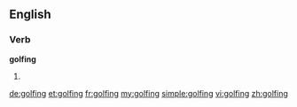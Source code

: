 ==English==

===Verb===
'''golfing'''
# {{present participle of|golf}}

[[de:golfing]]
[[et:golfing]]
[[fr:golfing]]
[[my:golfing]]
[[simple:golfing]]
[[vi:golfing]]
[[zh:golfing]]